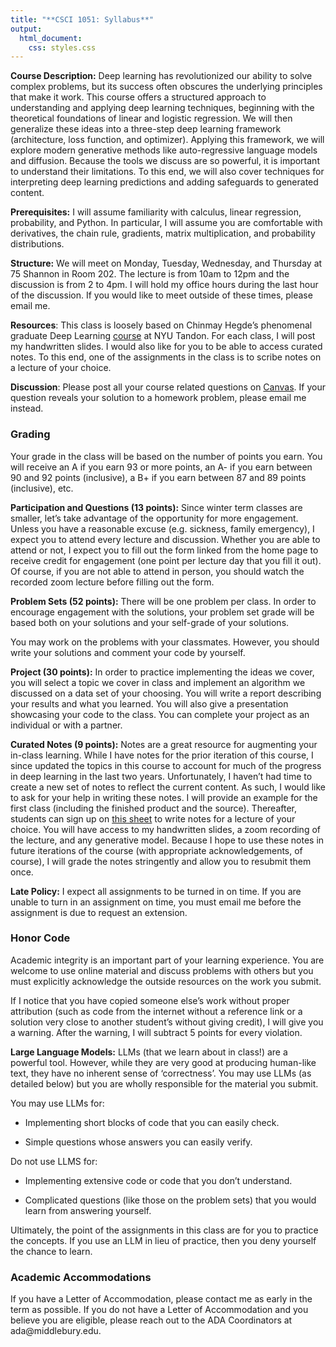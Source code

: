```yaml
---
title: "**CSCI 1051: Syllabus**"
output:
  html_document:
    css: styles.css
---
```


**Course Description:**
Deep learning has revolutionized our ability to solve complex problems, but its success often obscures the underlying principles that make it work. This course offers a structured approach to understanding and applying deep learning techniques, beginning with the theoretical foundations of linear and logistic regression. We will then generalize these ideas into a three-step deep learning framework (architecture, loss function, and optimizer). Applying this framework, we will explore modern generative methods like auto-regressive language models and diffusion. Because the tools we discuss are so powerful, it is important to understand their limitations. To this end, we will also cover techniques for interpreting deep learning predictions and adding safeguards to generated content.

**Prerequisites:** I will assume familiarity with calculus, linear regression, probability, and Python. In particular, I will assume you are comfortable with derivatives, the chain rule, gradients, matrix multiplication, and probability distributions.

**Structure:** We will meet on Monday, Tuesday, Wednesday, and Thursday at 75 Shannon in Room 202. The lecture is from 10am to 12pm and the discussion is from 2 to 4pm. I will hold my office hours during the last hour of the discussion. If you would like to meet outside of these times, please email me.

**Resources**: This class is loosely based on Chinmay Hegde's phenomenal graduate Deep Learning [course](https://chinmayhegde.github.io/dl-notes/) at NYU Tandon. For each class, I will post my handwritten slides. I would also like for you to be able to access curated notes. To this end, one of the assignments in the class is to scribe notes on a lecture of your choice.

**Discussion**: Please post all your course related questions on [Canvas](https://middlebury.instructure.com/courses/16004). If your question reveals your solution to a homework problem, please email me instead.

### **Grading**

Your grade in the class will be based on the number of points you earn. You will receive an A if you earn 93 or more points, an A- if you earn between 90 and 92 points (inclusive), a B+ if you earn between 87 and 89 points (inclusive), etc.

**Participation and Questions (13 points):**
Since winter term classes are smaller, let's take advantage of the opportunity for more engagement. Unless you have a reasonable excuse (e.g. sickness, family emergency), I expect you to attend every lecture and discussion. Whether you are able to attend or not, I expect you to fill out the form linked from the home page to receive credit for engagement (one point per lecture day that you fill it out). Of course, if you are not able to attend in person, you should watch the recorded zoom lecture before filling out the form.

**Problem Sets (52 points):**
There will be one problem per class. In order to encourage engagement with the solutions, your problem set grade will be based both on your solutions and your self-grade of your solutions.

You may work on the problems with your classmates. However, you should write your solutions and comment your code by yourself.

**Project (30 points):**
In order to practice implementing the ideas we cover, you will select a topic we cover in class and implement an algorithm we discussed on a data set of your choosing. You will write a report describing your results and what you learned. You will also give a presentation showcasing your code to the class. You can complete your project as an individual or with a partner.

**Curated Notes (9 points):**
Notes are a great resource for augmenting your in-class learning. While I have notes for the prior iteration of this course, I since updated the topics in this course to account for much of the progress in deep learning in the last two years. Unfortunately, I haven't had time to create a new set of notes to reflect the current content. As such, I would like to ask for your help in writing these notes. I will provide an example for the first class (including the finished product and the source). Thereafter, students can sign up on [this sheet](https://docs.google.com/spreadsheets/d/18PWX6a_zg5qmj2239nig4vYlq4IUhKRv0tRu2yGz9_A/edit?usp=sharing) to write notes for a lecture of your choice. You will have access to my handwritten slides, a zoom recording of the lecture, and any generative model. Because I hope to use these notes in future iterations of the course (with appropriate acknowledgements, of course), I will grade the notes stringently and allow you to resubmit them once.

**Late Policy:**
I expect all assignments to be turned in on time. If you are unable to turn in an assignment on time, you must email me before the assignment is due to request an extension.

### **Honor Code**
Academic integrity is an important part of your learning experience. You are welcome to use online material and discuss problems with others but you must explicitly acknowledge the outside resources on the work you submit.

If I notice that you have copied someone else's work without proper attribution (such as code from the internet without a reference link or a solution very close to another student's without giving credit), I will give you a warning. After the warning, I will subtract 5 points for every violation.

**Large Language Models:** LLMs (that we learn about in class!) are a powerful tool. However, while they are very good at producing human-like text, they have no inherent sense of 'correctness'. You may use LLMs (as detailed below) but you are wholly responsible for the material you submit.

You may use LLMs for:

- Implementing short blocks of code that you can easily check.

- Simple questions whose answers you can easily verify.

Do not use LLMS for:

- Implementing extensive code or code that you don't understand.

- Complicated questions (like those on the problem sets) that you would learn from answering yourself.

Ultimately, the point of the assignments in this class are for you to practice the concepts. If you use an LLM in lieu of practice, then you deny yourself the chance to learn.

### **Academic Accommodations**
If you have a Letter of Accommodation, please contact me as early in the term as possible. If you do not have a Letter of Accommodation and you believe you are eligible, please reach out to the ADA Coordinators at ada@middlebury.edu.